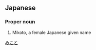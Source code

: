 ==Japanese==
{{ja-kanjitab|実|子|都}}

===Proper noun===
{{ja-pos|proper|みこと}}
# Mikoto, a female Japanese given name

[[Category:Japanese female given names|みこと]]